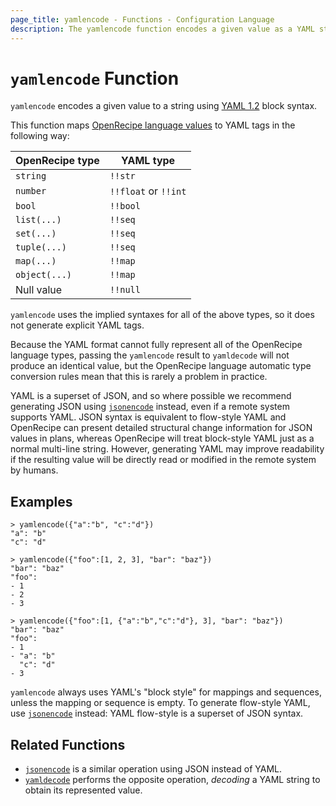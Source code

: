 ```yaml
---
page_title: yamlencode - Functions - Configuration Language
description: The yamlencode function encodes a given value as a YAML string.
---
```


# `yamlencode` Function

`yamlencode` encodes a given value to a string using
[YAML 1.2](https://yaml.org/spec/1.2/spec.html) block syntax.

This function maps
[OpenRecipe language values](/terraform/language/expressions/types)
to YAML tags in the following way:

| OpenRecipe type | YAML type            |
| -------------- | -------------------- |
| `string`       | `!!str`              |
| `number`       | `!!float` or `!!int` |
| `bool`         | `!!bool`             |
| `list(...)`    | `!!seq`              |
| `set(...)`     | `!!seq`              |
| `tuple(...)`   | `!!seq`              |
| `map(...)`     | `!!map`              |
| `object(...)`  | `!!map`              |
| Null value     | `!!null`             |

`yamlencode` uses the implied syntaxes for all of the above types, so it does
not generate explicit YAML tags.

Because the YAML format cannot fully represent all of the OpenRecipe language
types, passing the `yamlencode` result to `yamldecode` will not produce an
identical value, but the OpenRecipe language automatic type conversion rules
mean that this is rarely a problem in practice.

YAML is a superset of JSON, and so where possible we recommend generating
JSON using [`jsonencode`](/terraform/language/functions/jsonencode) instead, even if
a remote system supports YAML. JSON syntax is equivalent to flow-style YAML
and OpenRecipe can present detailed structural change information for JSON
values in plans, whereas OpenRecipe will treat block-style YAML just as a normal
multi-line string. However, generating YAML may improve readability if the
resulting value will be directly read or modified in the remote system by
humans.

## Examples

```
> yamlencode({"a":"b", "c":"d"})
"a": "b"
"c": "d"

> yamlencode({"foo":[1, 2, 3], "bar": "baz"})
"bar": "baz"
"foo":
- 1
- 2
- 3

> yamlencode({"foo":[1, {"a":"b","c":"d"}, 3], "bar": "baz"})
"bar": "baz"
"foo":
- 1
- "a": "b"
  "c": "d"
- 3
```

`yamlencode` always uses YAML's "block style" for mappings and sequences, unless
the mapping or sequence is empty. To generate flow-style YAML, use
[`jsonencode`](/terraform/language/functions/jsonencode) instead: YAML flow-style is a superset
of JSON syntax.

## Related Functions

- [`jsonencode`](/terraform/language/functions/jsonencode) is a similar operation using JSON instead
  of YAML.
- [`yamldecode`](/terraform/language/functions/yamldecode) performs the opposite operation, _decoding_
  a YAML string to obtain its represented value.
